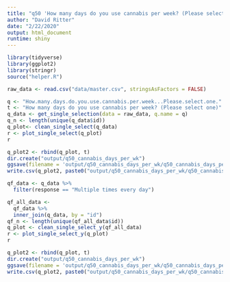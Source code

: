 ```yaml
---
title: "q50 'How many days do you use cannabis per week? (Please select one)'"
author: "David Ritter"
date: "2/22/2020"
output: html_document
runtime: shiny
---
```


```r
library(tidyverse)
library(ggplot2)
library(stringr)
source("helper.R")
```

```r
raw_data <- read.csv("data/master.csv", stringsAsFactors = FALSE)
```

```r
q <- "How.many.days.do.you.use.cannabis.per.week...Please.select.one."
t <- "How many days do you use cannabis per week? (Please select one)"
q_data <- get_single_selection(data = raw_data, q.name = q)
q_n <- length(unique(q_data$id))
q_plot<- clean_single_select(q_data)
r <- plot_single_select(q_plot)
r
```

```r
q_plot2 <- rbind(q_plot, t)
dir.create("output/q50_cannabis_days_per_wk")
ggsave(filename = 'output/q50_cannabis_days_per_wk/q50_cannabis_days_per_wk.png', plot = r, device = 'png')
write.csv(q_plot2, paste0("output/q50_cannabis_days_per_wk/q50_cannabis_days_per_wk_", q_n,".csv"), row.names=F)
```

```r
qf_data <- q_data %>%
  filter(response == "Multiple times every day")
```

```r
qf_all_data <- 
  qf_data %>%
  inner_join(q_data, by = "id")
qf_n <- length(unique(qf_all_data$id))
q_plot <- clean_single_select_y(qf_all_data)
r <- plot_single_select_y(q_plot)
r
```

```r
q_plot2 <- rbind(q_plot, t)
dir.create("output/q50_cannabis_days_per_wk")
ggsave(filename = 'output/q50_cannabis_days_per_wk/q50_cannabis_days_per_wk.png', plot = r, device = 'png')
write.csv(q_plot2, paste0("output/q50_cannabis_days_per_wk/q50_cannabis_days_per_wk_", qf_n,".csv"), row.names=F)
```
